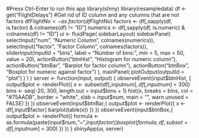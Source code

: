 #Press Ctrl-Enter to run this app
library(shiny)
library(resampledata)
df <- get("FlightDelays")
#Get rid of ID column and any columns that are not factors
df$FlightNo <- as.factor(df$FlightNo)
factors <- df[,sapply(df, is.factor) & colnames(df) != "ID"]
numerics <- df[,sapply(df, is.numeric) & colnames(df) != "ID"]
  ui <- fluidPage(
    sidebarLayout(
      sidebarPanel(
        selectInput("num", "Numeric Column", colnames(numerics)),
        selectInput("factor", "Factor Column", colnames(factors)),
        sliderInput(inputId = "bins",
                  label = "Number of bins:",
                  min = 5,
                  max = 50,
                  value = 20),
        actionButton("btnHist", "Histogram for numeric column"),
        actionButton("btnBar", "Barplot for factor column"),
        actionButton("btnBox", "Boxplot for numeric against factor")
      ),
      mainPanel(
        plotOutput(outputId = "plot")
      )
    )
  )
  server <- function(input, output) {
   observeEvent(input$btnHist, {
     output$plot <- renderPlot({
       x    <- subset(df[,input$num],df[,input$num] < 300)
       bins <- seq(-20, 300, length.out = input$bins + 1)
       hist(x, breaks = bins, col = "#75AADB", border = "white",
         xlab = input$num,
         main = "", warn.unused = FALSE)
      })
    })
    observeEvent(input$btnBar,{
      output$plot <- renderPlot({
        x <- df[,input$factor]
        barplot(table(x))
      })
    })
    observeEvent(input$btnBox,{
      output$plot <- renderPlot({
        formula <- as.formula(paste(input$num,"~",input$factor))
        boxplot(formula, df, subset = df[,input$num] < 300)
      })
    })
  }
shinyApp(ui, server)

